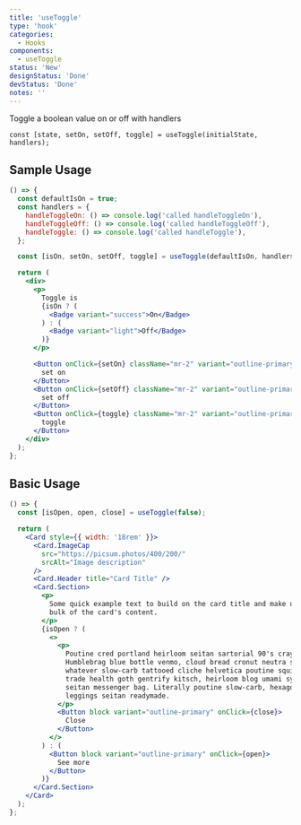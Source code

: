 ```yaml
---
title: 'useToggle'
type: 'hook'
categories:
  - Hooks
components:
  - useToggle
status: 'New'
designStatus: 'Done'
devStatus: 'Done'
notes: ''
---
```


Toggle a boolean value on or off with handlers

`const [state, setOn, setOff, toggle] = useToggle(initialState, handlers);`

## Sample Usage

```jsx live
() => {
  const defaultIsOn = true;
  const handlers = {
    handleToggleOn: () => console.log('called handleToggleOn'),
    handleToggleOff: () => console.log('called handleToggleOff'),
    handleToggle: () => console.log('called handleToggle'),
  };

  const [isOn, setOn, setOff, toggle] = useToggle(defaultIsOn, handlers);

  return (
    <div>
      <p>
        Toggle is
        {isOn ? (
          <Badge variant="success">On</Badge>
        ) : (
          <Badge variant="light">Off</Badge>
        )}
      </p>

      <Button onClick={setOn} className="mr-2" variant="outline-primary">
        set on
      </Button>
      <Button onClick={setOff} className="mr-2" variant="outline-primary">
        set off
      </Button>
      <Button onClick={toggle} className="mr-2" variant="outline-primary">
        toggle
      </Button>
    </div>
  );
};
```

## Basic Usage

```jsx live
() => {
  const [isOpen, open, close] = useToggle(false);

  return (
    <Card style={{ width: '18rem' }}>
      <Card.ImageCap
        src="https://picsum.photos/400/200/"
        srcAlt="Image description"
      />
      <Card.Header title="Card Title" />
      <Card.Section>
        <p>
          Some quick example text to build on the card title and make up the
          bulk of the card's content.
        </p>
        {isOpen ? (
          <>
            <p>
              Poutine cred portland heirloom seitan sartorial 90's cray.
              Humblebrag blue bottle venmo, cloud bread cronut neutra sartorial
              whatever slow-carb tattooed cliche helvetica poutine squid. Direct
              trade health goth gentrify kitsch, heirloom blog umami synth ennui
              seitan messenger bag. Literally poutine slow-carb, hexagon
              leggings seitan readymade.
            </p>
            <Button block variant="outline-primary" onClick={close}>
              Close
            </Button>
          </>
        ) : (
          <Button block variant="outline-primary" onClick={open}>
            See more
          </Button>
        )}
      </Card.Section>
    </Card>
  );
};
```
